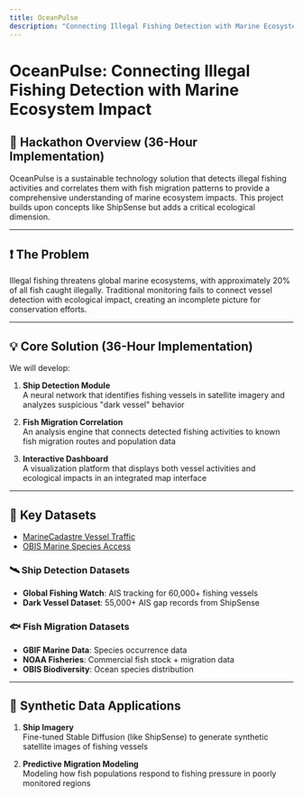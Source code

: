 ```yaml
---
title: OceanPulse
description: "Connecting Illegal Fishing Detection with Marine Ecosystem Impact"
---
```


# OceanPulse: Connecting Illegal Fishing Detection with Marine Ecosystem Impact

## 🌊 Hackathon Overview (36-Hour Implementation)

OceanPulse is a sustainable technology solution that detects illegal fishing activities and correlates them with fish migration patterns to provide a comprehensive understanding of marine ecosystem impacts. This project builds upon concepts like ShipSense but adds a critical ecological dimension.

---

## ❗ The Problem

Illegal fishing threatens global marine ecosystems, with approximately 20% of all fish caught illegally. Traditional monitoring fails to connect vessel detection with ecological impact, creating an incomplete picture for conservation efforts.

---

## 💡 Core Solution (36-Hour Implementation)

We will develop:

1. **Ship Detection Module**  
   A neural network that identifies fishing vessels in satellite imagery and analyzes suspicious "dark vessel" behavior

2. **Fish Migration Correlation**  
   An analysis engine that connects detected fishing activities to known fish migration routes and population data

3. **Interactive Dashboard**  
   A visualization platform that displays both vessel activities and ecological impacts in an integrated map interface

---

## 🧭 Key Datasets

- [MarineCadastre Vessel Traffic](http://hub.marinecadastre.gov/pages/vesseltraffic)
- [OBIS Marine Species Access](https://obis.org/data/access/)

### 🛰️ Ship Detection Datasets

- **Global Fishing Watch**: AIS tracking for 60,000+ fishing vessels  
- **Dark Vessel Dataset**: 55,000+ AIS gap records from ShipSense

### 🐟 Fish Migration Datasets

- **GBIF Marine Data**: Species occurrence data  
- **NOAA Fisheries**: Commercial fish stock + migration data  
- **OBIS Biodiversity**: Ocean species distribution

---

## 🧪 Synthetic Data Applications

1. **Ship Imagery**  
   Fine-tuned Stable Diffusion (like ShipSense) to generate synthetic satellite images of fishing vessels

2. **Predictive Migration Modeling**  
   Modeling how fish populations respond to fishing pressure in poorly monitored regions
